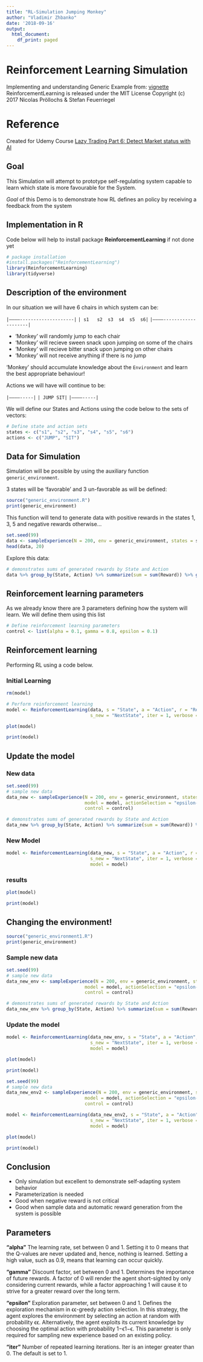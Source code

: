 ```yaml
---
title: "RL-Simulation Jumping Monkey"
author: "Vladimir Zhbanko"
date: '2018-09-16'
output:
  html_document:
    df_print: paged
---
```


# Reinforcement Learning Simulation

Implementing and understanding Generic Example from: [vignette](https://cran.r-project.org/web/packages/ReinforcementLearning/vignettes/ReinforcementLearning.html)
ReinforcementLearning is released under the MIT License
Copyright (c) 2017 Nicolas Pröllochs & Stefan Feuerriegel

# Reference

Created for Udemy Course [Lazy Trading Part 6: Detect Market status with AI](https://www.udemy.com/detect-market-status-with-ai/?couponCode=LAZYTRADE6-10)

## Goal

This Simulation will attempt to prototype self-regulating system capable to learn which state is more favourable for the System. 

*Goal* of this Demo is to demonstrate how RL defines an policy by receiving a feedback from the system

## Implementation in R

Code below will help to install package **ReinforcementLearning** if not done yet

```r
# package installation
#install.packages("ReinforcementLearning")
library(ReinforcementLearning)
library(tidyverse)

```


## Description of the environment

In our situation we will have 6 chairs in which system can be:

` |———–--------------------|`
` | s1   s2  s3  s4  s5  s6|`
` |———–--------------------|`

* 'Monkey' will randomly jump to each chair
* 'Monkey' will recieve sween snack upon jumping on some of the chairs
* 'Monkey' will recieve bitter snack upon jumping on other chairs
* 'Monkey' will not receive anything if there is no jump

'Monkey' should accumulate knowledge about the `Environment` and learn the best appropriate behaviour!

Actions we will have will continue to be:

` |———–-----|`
` | JUMP SIT|`
` |———–-----|`


We will define our States and Actions using the code below to the sets of vectors:

```r
# Define state and action sets
states <- c("s1", "s2", "s3", "s4", "s5", "s6")
actions <- c("JUMP", "SIT")
```


## Data for Simulation

Simulation will be possible by using the auxiliary function `generic_environment`.

3 states will be 'favorable' and 3 un-favorable as will be defined:

```r
source("generic_environment.R")
print(generic_environment)
```

This function will tend to generate data with positive rewards in the states 1, 3, 5 and negative rewards otherwise...

```r
set.seed(99)
data <- sampleExperience(N = 200, env = generic_environment, states = states, actions = actions)
head(data, 20)
```

Explore this data:
```r
# demonstrates sums of generated rewards by State and Action
data %>% group_by(State, Action) %>% summarize(sum = sum(Reward)) %>% ggplot(aes(sum, State, col = Action))+geom_point()
```



## Reinforcement learning parameters

As we already know there are 3 parameters defining how the system will learn. We will define them using this list

```r
# Define reinforcement learning parameters
control <- list(alpha = 0.1, gamma = 0.8, epsilon = 0.1)
```

## Reinforcement learning

Performing RL using a code below.

### Initial Learning 

```r
rm(model)

# Perform reinforcement learning
model <- ReinforcementLearning(data, s = "State", a = "Action", r = "Reward", 
                               s_new = "NextState", iter = 1, verbose = T, control = control)
```
 
```r
plot(model)
```

```r
print(model)
```

## Update the model

### New data

```r
set.seed(99)
# sample new data
data_new <- sampleExperience(N = 200, env = generic_environment, states = states, actions = actions,
                             model = model, actionSelection = "epsilon-greedy", 
                             control = control)
```

```r
# demonstrates sums of generated rewards by State and Action
data_new %>% group_by(State, Action) %>% summarize(sum = sum(Reward)) %>% ggplot(aes(sum, State, col = Action))+geom_point()
```

### New Model

```r
model <- ReinforcementLearning(data_new, s = "State", a = "Action", r = "Reward", 
                               s_new = "NextState", iter = 1, verbose = T, control = control,
                               model = model)
```

### results

```r
plot(model)
```

```r
print(model)
```

## Changing the environment!

```r
source("generic_environment1.R")
print(generic_environment)
```

### Sample new data

```r
set.seed(99)
# sample new data
data_new_env <- sampleExperience(N = 200, env = generic_environment, states = states, actions = actions,
                             model = model, actionSelection = "epsilon-greedy", 
                             control = control)
```

```r
# demonstrates sums of generated rewards by State and Action
data_new_env %>% group_by(State, Action) %>% summarize(sum = sum(Reward)) %>% ggplot(aes(sum, State, col = Action))+geom_point()
```

### Update the model

```r
model <- ReinforcementLearning(data_new_env, s = "State", a = "Action", r = "Reward", 
                               s_new = "NextState", iter = 1, verbose = T, control = control,
                               model = model)
```

```r
plot(model)
```

```r
print(model)
```

```r
set.seed(99)
# sample new data
data_new_env2 <- sampleExperience(N = 200, env = generic_environment, states = states, actions = actions,
                             model = model, actionSelection = "epsilon-greedy", 
                             control = control)
```

```r
model <- ReinforcementLearning(data_new_env2, s = "State", a = "Action", r = "Reward", 
                               s_new = "NextState", iter = 1, verbose = T, control = control,
                               model = model)
```

```r
plot(model)
```


```r
print(model)
```



## Conclusion

- Only simulation but excellent to demonstrate self-adapting system behavior
- Parameterization is needed
- Good when negative reward is not critical
- Good when sample data and automatic reward generation from the system is possible


## Parameters

**"alpha"** The learning rate, set between 0 and 1. Setting it to 0 means that the Q-values are never updated and, hence, nothing is learned. Setting a high value, such as 0.9, means that learning can occur quickly.

**"gamma"** Discount factor, set between 0 and 1. Determines the importance of future rewards. A factor of 0 will render the agent short-sighted by only considering current rewards, while a factor approaching 1 will cause it to strive for a greater reward over the long term.

**"epsilon"** Exploration parameter, set between 0 and 1. Defines the exploration mechanism in ϵϵ-greedy action selection. In this strategy, the agent explores the environment by selecting an action at random with probability ϵϵ. Alternatively, the agent exploits its current knowledge by choosing the optimal action with probability 1−ϵ1−ϵ. This parameter is only required for sampling new experience based on an existing policy.

**"iter"** Number of repeated learning iterations. Iter is an integer greater than 0. The default is set to 1.

